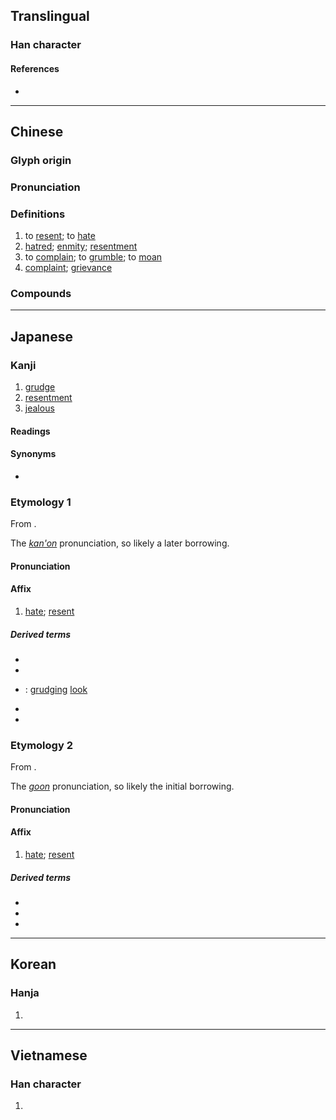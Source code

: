 {{character info/new}}
==Translingual==

===Han character===
{{Han char|rn=61|rad=心|as=05|sn=9|four=27331|canj=NUP|ids=⿱夗心}}

====References====
* {{Han ref|kx=0382.010|dkj=10479|dj=0711.010|hdz=42281.070|uh=6028|ud=24616|bh=ABE8|bd=44008}}

----

==Chinese==
{{zh-forms}}

===Glyph origin===
{{Han etym}}

===Pronunciation===
{{zh-pron
|m=yuàn
|m-s=
|c=jyun3
|c-t=
|g=
|h=pfs=yen
|j=
|mb=
|md=
|mn=oàn
|mn-t=uang3/uêng3
|mn-t_note=uang3 - Shantou; uêng3 - Chaozhou
|w=
|x=
|mc=y
|oc=y
|cat=v,n
}}

===Definitions===
{{zh-hanzi}}

# to [[resent]]; to [[hate]]
# [[hatred]]; [[enmity]]; [[resentment]]
# to [[complain]]; to [[grumble]]; to [[moan]]
# [[complaint]]; [[grievance]]

===Compounds===
{{zh-der|怨不得|怨仇|怨敵|怨憤|怨恨|怨悔|怨偶|怨氣|怨聲載道|怨天尤人|怨天怨地|怨言|怨尤|怨女曠夫|怨咨|怨讟|悔怨|怨嘆:oàn-thàn|怨毒|不怨|不怨不尤|怨聲載路|恩怨|以怨報德|大怨|勇動多怨|怨憎會苦|怨艾|怨入骨髓|怨氣滿腹|以德報怨|任勞任怨|以直報怨|交怨|天怒人怨|嗟怨|恩怨分明|悽怨|怨骨|怨謗|怨詈|怨聲盈路|怨聲滿道|怨聲|怨而不言|怨結|怨歎|怨望|怨暢|怨懣|怨懟|怨慕|怨思|怨府|怨家|怨女|怨世罵時|急忿怨痛|怨鼓|中懷怨恨|帶怨|埋怨|報怨|怨抑|彥倫鶴怨|嫌怨|媒怨|寄怨|仇怨|怨氣沖天|夙怨|德以報怨|怨耦|埋天怨地|宿怨|哀怨|含怨|匿怨|不辭勞怨|幽怨|人怨神怒|狂魂怨鬼|白華之怨|盜怨主人|民怨盈塗|東征西怨|懷怨|民怨沸騰|樹怨|痴男怨女|神怒民怨|積怨|玉階怨|抱怨|神怒鬼怨|神怒人怨|柳啼花怨|構怨連兵|搆怨|睚眥之怨|構怨|昭君怨|招怨|死而無怨|民怨|曠夫怨女|斂怨求媚|斂怨|私怨|資怨助禍|自怨自艾|結怨|虛恭實怨|閨怨|自怨自歎|絲恩髮怨|閨怨詩|載道怨聲|謈怨|舊怨|賈怨}}

----

==Japanese==

===Kanji===
{{ja-kanji|grade=c|rs=心05}}

# [[grudge]]
# [[resentment]]
# [[jealous]]

====Readings====
{{ja-readings
|goon=おん<をん
|kanon=えん<ゑん
|kun=うら-む, うら-み, うら-めし.い
}}

====Synonyms====
* {{ja-l|恨}}

===Etymology 1===
{{ja-kanjitab|えん|yomi=kanon}}
From {{der|ja|ltc|sort=えん|-}} {{ltc-l|怨}}.

The ''[[漢音#Japanese|kan'on]]'' pronunciation, so likely a later borrowing.

====Pronunciation====
{{ja-pron|えん|y=kanon}}

====Affix====
{{ja-pos|affix|えん|hhira=ゑん}}

# [[hate]]; [[resent]]

=====Derived terms=====
{{der-top}}
* {{ja-r|怨言|えんげん}}
* {{ja-r|怨恨|えんこん}}
* {{ja-r|怨色|えんしょく}}: [[grudging]] [[look]]
* {{ja-r|怨望|えんぼう}}
* {{ja-r|私怨|しえん}}
{{der-bottom}}

===Etymology 2===
{{ja-kanjitab|おん|yomi=goon}}
From {{der|ja|ltc|sort=おん|-}} {{ltc-l|怨}}.

The ''[[呉音#Japanese|goon]]'' pronunciation, so likely the initial borrowing.

====Pronunciation====
{{ja-pron|おん|y=goon}}

====Affix====
{{ja-pos|affix|おん|hhira=をん}}

# [[hate]]; [[resent]]

=====Derived terms=====
{{der-top}}
* {{ja-r|怨敵|おんてき}}
* {{ja-r|怨念|おんねん}}
* {{ja-r|怨霊|おんりょう}}
{{der-bottom}}

----

==Korean==

===Hanja===
{{ko-hanja|hangeul=[[원]]|eumhun=|rv=won|mr=wŏn|y=wen}}

# {{rfdef|ko|sort=心05}}

----

==Vietnamese==

===Han character===
{{vi-hantu|[[oán]]|rs=心05}}

# {{rfdef|vi|sort=心05}}